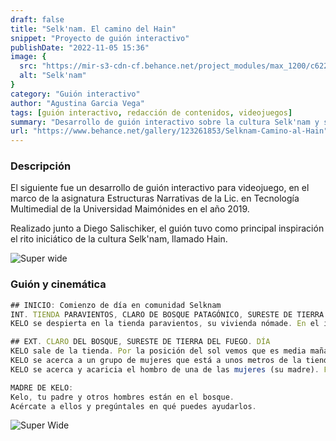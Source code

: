 ```yaml
---
draft: false
title: "Selk'nam. El camino del Hain"
snippet: "Proyecto de guión interactivo"
publishDate: "2022-11-05 15:36"
image: {
  src: "https://mir-s3-cdn-cf.behance.net/project_modules/max_1200/c622f1123261853.610ae8ff121d7.jpg",
  alt: "Selk'nam"
}
category: "Guión interactivo"
author: "Agustina Garcia Vega"
tags: [guión interactivo, redacción de contenidos, videojuegos]
summary: "Desarrollo de guión interactivo sobre la cultura Selk'nam y su ritual de iniciación, el Hain."
url: "https://www.behance.net/gallery/123261853/Selknam-Camino-al-Hain"
---
```


### <a name="Descripción"></a>Descripción

El siguiente fue un desarrollo de guión interactivo para videojuego, en el marco de la asignatura Estructuras Narrativas de la Lic. en Tecnología Multimedial de la Universidad Maimónides en el año 2019.

Realizado junto a Diego Salischiker, el guión tuvo como principal inspiración el rito iniciático de la cultura Selk'nam, llamado Hain.

![Super wide](https://mir-s3-cdn-cf.behance.net/project_modules/max_1200/29bf0d123261853.610aedadbada6.jpg)


### Guión y cinemática

```js
## INICIO: Comienzo de día en comunidad Selknam
INT. TIENDA PARAVIENTOS, CLARO DE BOSQUE PATAGÓNICO, SURESTE DE TIERRA DEL FUEGO. DÍA
KELO se despierta en la tienda paravientos, su vivienda nómade. En el interior de la tienda hay una fogata pequeña con brasas. De ella, sale un humo grisáceo. KELO está solo en el interior de la tienda, pero se pueden ver en el exterior otras personas de la comunidad Selk'nam. Se escucha gente hablando, pero los diálogos son ininteligibles.

## EXT. CLARO DEL BOSQUE, SURESTE DE TIERRA DEL FUEGO. DÍA
KELO sale de la tienda. Por la posición del sol vemos que es media mañana. El cielo está despejado y casi no hay nubes. La tienda está ubicada en un claro del bosque. A lo lejos se puede ver la costa.
KELO se acerca a un grupo de mujeres que está a unos metros de la tienda. Las MUJERES están en ronda, conversando y tejiendo canastas. A su alrededor, algunos NIÑOS PEQUEÑOS corren y juegan. 
KELO se acerca y acaricia el hombro de una de las mujeres (su madre). Frente a la MADRE DE KELO, hay una canasta con frutos de chaura y calafate. KELO agarra un puñado y empieza a comer.

MADRE DE KELO:
Kelo, tu padre y otros hombres están en el bosque.
Acércate a ellos y pregúntales en qué puedes ayudarlos.
```


![Super Wide](https://mir-s3-cdn-cf.behance.net/project_modules/max_1200/51c725123261853.610ae8ff13545.jpg)
